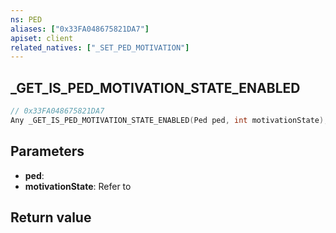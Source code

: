 ```yaml
---
ns: PED
aliases: ["0x33FA048675821DA7"]
apiset: client
related_natives: ["_SET_PED_MOTIVATION"]
---
```

## _GET_IS_PED_MOTIVATION_STATE_ENABLED

```c
// 0x33FA048675821DA7
Any _GET_IS_PED_MOTIVATION_STATE_ENABLED(Ped ped, int motivationState);
```

## Parameters
* **ped**:
* **motivationState**: Refer to <EmbeddedEnum name="eMetaPedMotivations" />

## Return value